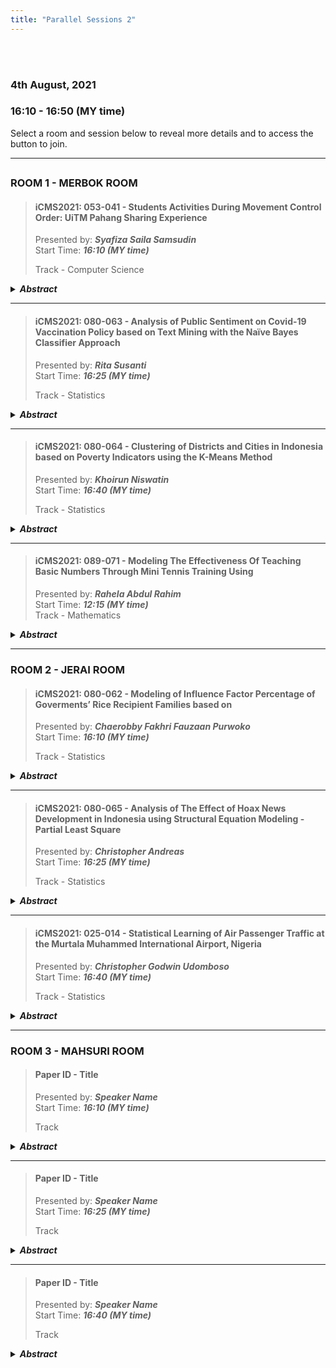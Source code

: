 ```yaml
---
title: "Parallel Sessions 2"
---
```


<link rel="stylesheet" href="styles.css" type="text/css">

<br></br>  

### **4th August, 2021**  
### **16:10 - 16:50 (MY time)**  

Select a room and session below to reveal more details and to access the button to join.  

***  

## {.tabset}  

### **ROOM 1 - MERBOK ROOM**  

> #### **iCMS2021: 053-041 - Students Activities During Movement Control Order: UiTM Pahang Sharing Experience**  
> Presented by: **_Syafiza Saila Samsudin_**  
> Start Time: **_16:10 (MY time)_**  
> 
> Track - Computer Science   

<details>
<summary>**_Abstract_**</summary>  
<p>
*It has been more than a year since COVID-19 the first reported in Wuhan, China. As an impact of this pandemic, the whole world is still struggling to recover its economic growth. The education system has also been affected by the current situation, where online learning has taken over the physical classes. Due to this, most students in Malaysia today are following their courses from home instead of at their campus. Moreover, a Movement Control Order (MCO) implemented by Malaysia's government has strictly controlled the social and economic activities in the country. There are plenty of activities to fill Universiti Teknologi MARA Pahang students' Jengka Campus time during the lockdown. The researchers used a Simple Random Sampling technique in distributing the online survey questionnaires to a sample that consists of 213 students. Data of the students' activities were summarised using descriptive statistics. However, a Chi-Square test was used to determine the association between the student's activities and demographic characteristics.Based on the finding, most male and female students did not make a to-do list with a 73% and 68% percentage, respectively.  As a result, most male students enjoyed their day during MCO with a ratio of 57%, while most of the female students did not feel happy their weekend with a percentage of 52%. Many students spent more than four hours on revision and social media activities, 25% and 27%, respectively. Besides, most students only spent less than one hour on their family and reading activity, 31% and 53% respectively. Apart from that, 48% of students slept for more than four hours on the weekend during an MCO. Furthermore, there are associations between students' weekend activities and their demographic characteristics. The study concludes that cooking activities were influences by gender, shopping and part-time job activities controlled by the program. In contrast, the video game and outdoor game activities significantly affect students' interest in their current semester.*  

<!-- [**Speaker Name, Country**]()   -->

<!-- [[Join]]()   -->
</p>
</details>

---  

> #### **iCMS2021: 080-063 - Analysis of Public Sentiment on Covid-19 Vaccination Policy based on Text Mining with the Naïve Bayes Classifier Approach**  
> Presented by: **_Rita Susanti_**  
> Start Time: **_16:25 (MY time)_**  
> 
> Track - Statistics   

<details>
<summary>**_Abstract_**</summary>  
<p>
*One of the goals in the SDGs, which is to ensure a healthy life and promote the welfare of all people of all ages, has become difficult to maintain since the emergence of Covid-19 in Indonesia in March 2020. Thus, the Indonesian government has issued a policy regarding the procurement of vaccines and the implementation of vaccinations through Presidential Regulation Number 99 of 2020. Meanwhile, the public's perception of the Covid-19 vaccine that appears varies that will affect the Covid-19 vaccination process in Indonesia, so a sentiment analysis needs to be carried out to free Indonesia from the Covid-19 pandemic. By using the text mining method, the primary data collected is in the form of public opinions from Twitter. With the Naïve Bayes Classifier approach, it is concluded that the model is consistent and good enough to be used to classify public sentiment regarding the Covid-19 vaccination policy.*  

<!-- [**Speaker Name, Country**]()   -->

<!-- [[Join]]()   -->
</p>
</details>  

---  

> #### **iCMS2021: 080-064 - Clustering of Districts and Cities in Indonesia based on Poverty Indicators using the K-Means Method**  
> Presented by: **_Khoirun Niswatin_**  
> Start Time: **_16:40 (MY time)_**  
> 
> Track - Statistics   

<details>
<summary>**_Abstract_**</summary>  
<p>
*Poverty is a multidimensional problem caused by various aspects and has an impact on many aspects of life. As one of the objectives of the Sustainable Development Goals (SDG’s), poverty eradication aims to improve welfare in all forms everywhere. Therefore, regional clustering is carried out based on poverty indicators as one of the alternatives to solve poverty problems in Indonesia. In this research, the mapping will be carried out based on districts and cities, so that the core problems in each region can be identified. By using the K-Means clustering method, eight clusters of districts and cities with different poverty levels were obtained. Each cluster member from the very not poor to very poor level is 130, 76, 126, 98, 66, 5, 5, and 8 districts and cities. Thus, most districts and cities in Indonesia are categorized as prosperous, only some region need special attention and treatment from the government.*  

<!-- [**Speaker Name, Country**]()   -->

<!-- [[Join]]()   -->
</p>
</details>  

---

> #### **iCMS2021: 089-071 - Modeling The Effectiveness Of Teaching Basic Numbers Through Mini Tennis Training  Using**  
> Presented by: **_Rahela Abdul Rahim_**  
> Start Time: **_12:15 (MY time)_**  
> Track - Mathematics   

<details>
<summary>**_Abstract_**</summary>  
<p>
*Mathematics is often considered a difficult and boring subject for most children because its use in daily activities is not given proper emphasis. The activity of counting numbers in ascending order is the basis of learning mathematics. While the activity of playing through physical movement is the most popular activity by children. Therefore, an approach should be taken to build a relationship between mathematics learning and physical activity games so that children can gain skills in both areas in parallel and can save time, energy and human resource costs. This study pioneered the technique of learning to make basic number calculations for children through a tennis mini game called AB-kiRA. To measure the effectiveness of this technique a Markov chain model was developed to analyze the performance of trainees in making basic number calculations during mini tennis training. Data from 150 training trials were used to generate the transition matrix. Next a calculation to obtain the probability of the equilibrium state is performed. The results show that the trainees will be able to master the basic number counting skills after 10 attempts are made through the shot of the ball made by the trainee. This information can be the basis of a guide for training other mini tennis trainee children in mastering basic number counting skills.*  
</p>
</details>  

***  

### **ROOM 2 - JERAI ROOM**  

> #### **iCMS2021: 080-062 - Modeling of Influence Factor Percentage of Goverments' Rice Recipient Families based on **  
> Presented by: **_Chaerobby Fakhri Fauzaan Purwoko_**  
> Start Time: **_16:10 (MY time)_**  
> 
> Track - Statistics   

<details>
<summary>**_Abstract_**</summary>  
<p>
*Corona Virus Disease 2019 (COVID-19) pandemic has disrupted the targets of most countries including achieving the Sustainable Development Goals (SDGs), such as minimize poverty and hunger levels. For this reason, Indonesia’s Government has implemented the rice for prosperous family program. In this study, the influence factor of the percentage of poor families receiving rice for prosperous family program is modeled based on the Fourier series estimator. The selection of the best Fourier series estimator was based on the smallest Generalized Cross Validation (GCV) value for the oscillation parameter. The results of this study are the estimation of the Fourier Cosine series with oscillation parameter equals to 4 which has a GCV value of 1.2317 x 10-11, MSE of 0.0006807645, and R2 of 99.412%. These results can become recommendations for the government for food security stability and provision of equals social protection for all Indonesian to achieve the SDGs target. *  

<!-- [**Speaker Name, Country**]()   -->

<!-- [[Join]]()   -->
</p>
</details>

---  

> #### **iCMS2021: 080-065 - Analysis of The Effect of Hoax News Development in Indonesia using Structural Equation Modeling - Partial Least Square **  
> Presented by: **_Christopher Andreas_**  
> Start Time: **_16:25 (MY time)_**  
> 
> Track - Statistics   

<details>
<summary>**_Abstract_**</summary>  
<p>
*Freedom of the press as one of the pillars of the Sustainable Development Goals (SDGs) has made information dissemination more widespread. However, this freedom is followed by the development of hoax news that continues to grow in Indonesia. For this reason, a study was conducted to analyze the factors that significantly influence the development of hoax news in Indonesia. In this case, the exogenous variables used are internal factors, external factors, media credibility, and government regulations. The endogenous variables used are the development of hoax news in mass media and social media. By applying the Structural Equation Modeling-Partial Least Square (SEM-PLS) method, it is found that internal factors and government regulations have a significant influence on the development of hoax news on social media. Through this research, policy recommendations related to internal factors and government regulations can be formulated so that the development of hoax news can be minimized.*  

<!-- [**Speaker Name, Country**]()   -->

<!-- [[Join]]()   -->
</p>
</details>  

---  

> #### **iCMS2021: 025-014 - Statistical Learning of Air Passenger Traffic at the Murtala Muhammed International Airport, Nigeria**  
> Presented by: **_Christopher Godwin Udomboso_**  
> Start Time: **_16:40 (MY time)_**  
> 
> Track - Statistics   

<details>
<summary>**_Abstract_**</summary>  
<p>
*Based on previous studies, airline sectors planning, development, and management need reliable forecasts of air passenger traffic flow. In this research, the performance of Artificial Neural Network (ANN) and Support Vector Machine (SVM) models were investigated on predicting air passenger traffic in the Murtala Interna-tional Airport Nigeria. Past eleven years’ monthly data (2007-2018) obtained from Statistics Department of the Nigerian Airspace Management Agency (NAMA), MMIA, Lagos were used. ANN models with back-propagation steepest descent estimation techniques was compared with the SVM models with different kernels. The comparative evaluation of these proposed models were the Root Mean Square Error (RMSE) and the statistical loss function. The efficiency of the ANN model was found to be much better than that of the SVM model in predicting the domestic air passenger traffic flow, while the SVM model predicted the foreign air passenger traffic flow more efficiently than the ANN model.*  

<!-- [**Speaker Name, Country**]()   -->

<!-- [[Join]]()   -->
</p>
</details>  

***  

### **ROOM 3 - MAHSURI ROOM**  

> #### **Paper ID - Title**  
> Presented by: **_Speaker Name_**  
> Start Time: **_16:10 (MY time)_**  
> 
> Track   

<details>
<summary>**_Abstract_**</summary>  
<p>
*Place or insert abstract here*  

[**Speaker Name, Country**]()  

[[Join]]()  
</p>
</details>

---  

> #### **Paper ID - Title**  
> Presented by: **_Speaker Name_**  
> Start Time: **_16:25 (MY time)_**  
> 
> Track   

<details>
<summary>**_Abstract_**</summary>  
<p>
*Place or insert abstract here*  

[**Speaker Name, Country**]()  

[[Join]]()  
</p>
</details>  

---  

> #### **Paper ID - Title**  
> Presented by: **_Speaker Name_**  
> Start Time: **_16:40 (MY time)_**  
> 
> Track   

<details>
<summary>**_Abstract_**</summary>  
<p>
*Place or insert abstract here*  

[**Speaker Name, Country**]()  

[[Join]]()  
</p>
</details>  
